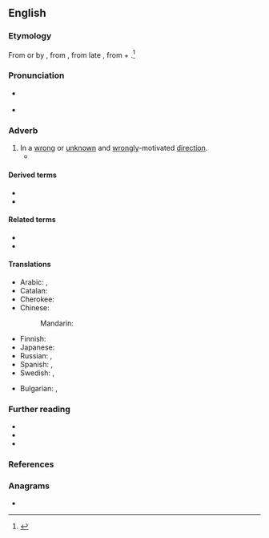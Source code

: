 ==English==

===Etymology===
From {{inh|en|enm|astraien}} or by {{glossary|apheresis}} {{m|enm|straien}}, from {{der|en|fro|estraier||to stray}}, from late {{der|en|ML.|extravagari||to wander beyond}}, from {{der|en|la|extra||beyond}} + {{m|la|vagārī||to wander, stray}}.<ref>{{R:Century 1911}}</ref>

===Pronunciation===
* {{a|US}} {{IPA|en|/əˈstɹeɪ/}}
* {{rhymes|en|eɪ}}

===Adverb===
{{en-adv|?}}

# In a [[wrong]] or [[unknown]] and [[wrongly]]-motivated [[direction]].
#* {{quote-book
|en
|year=1907
|publisher=J. M. Dent & Sons Ltd.
|location=London
|chapter=1.X
|author=Virgil
|authorlink=Virgil
|title=The Æneid of Virgil
|url=https://www.gutenberg.org/files/18466/18466-h/18466-h.htm
|translator=Edward Fairfax Taylor
|passage=Go, set the storm-winds free, / And sink their ships or scatter them '''astray''', / And strew their corpses forth, to weltering waves a prey.}}

====Derived terms====
* {{l|en|go astray}}
* {{l|en|lead astray}}

====Related terms====
* {{l|en|stray}}
* {{l|en|estray}}

====Translations====
{{trans-top|in a wrong direction}}
* Arabic: {{t|ar|بِضَلَال}}, {{t|ar|عَلَى ضَلَال}}
* Catalan: {{t+|ca|desencaminadament}}
* Cherokee: {{t|chr|ᎤᎴᎾᎯᏛ|tr=ulenahidv|sc=Cher}}
* Chinese:
*: Mandarin: {{t|cmn|迷途地}}
{{trans-mid}}
* Finnish: {{t|fi|harhaan}}
* Japanese: {{t|ja|道に迷って}}
* Russian: {{t+|ru|заблудиться|alt=заблуди́вшись}}, {{t|ru|сби́вшись с пути́}}
* Spanish: {{t+|es|perdido}}, {{t+|es|extraviado}}
* Swedish: {{t+|sv|vilse}}, {{t|sv|på villovägar}}
{{trans-bottom}}

{{checktrans-top}}
* Bulgarian: {{t+check|bg|заблуден}}, {{t+check|bg|залутан}}
{{trans-mid}}
{{trans-bottom}}

===Further reading===
* {{R:Webster 1913}}
* {{R:OneLook}}
* {{R:Lexico}}

===References===
<references/>

===Anagrams===
* {{anagrams|en|a=aarsty|'Straya|Straya|atrays|tayras|yartas|yatras}}